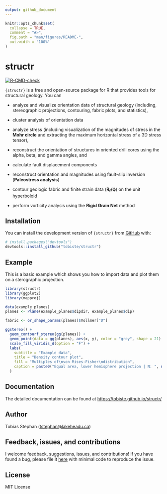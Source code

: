 ```yaml
---
output: github_document
---
```


<!-- README.md is generated from README.Rmd. Please edit that file -->

```r
knitr::opts_chunk$set(
  collapse = TRUE,
  comment = "#>",
  fig.path = "man/figures/README-",
  out.width = "100%"
)
```

# structr

<!-- badges: start -->

[![R-CMD-check](https://github.com/tobiste/structr/actions/workflows/R-CMD-check.yaml/badge.svg)](https://github.com/tobiste/structr/actions/workflows/R-CMD-check.yaml)

<!-- badges: end -->

`{structr}` is a free and open-source package for R that provides tools for structural geology. You can

-   analyze and visualize orientation data of structural geology (including, stereographic projections, contouring, fabric plots, and statistics),

-   cluster analysis of orientation data

-   analyze stress (including visualization of the magnitudes of stress in the **Mohr circle** and extracting the maximum horizontal stress of a 3D stress tensor),

-   reconstruct the orientation of structures in oriented drill cores using the alpha, beta, and gamma angles, and

-   calculate fault displacement components

-   reconstruct orientation and magnitudes using fault-slip inversion (**Paleostress analysis**)

-   contour geologic fabric and finite strain data (**R<sub>f</sub>/ϕ**) on the unit hyperboloid

-   perform vorticity analysis using the **Rigid Grain Net** method

## Installation

You can install the development version of `{structr}` from [GitHub](https://github.com/) with:

``` r
# install.packages("devtools")
devtools::install_github("tobiste/structr")
```

## Example

This is a basic example which shows you how to import data and plot them on a sterographic projection.

```r
library(structr)
library(ggplot2)
library(mapproj)

data(example_planes)
planes <- Plane(example_planes$dipdir, example_planes$dip)

fabric <- or_shape_params(planes)$Vollmer["D"]

ggstereo() +
  geom_contourf_stereo(gg(planes)) +
  geom_point(data = gg(planes), aes(x, y), color = "grey", shape = 21) +
  scale_fill_viridis_d(option = "F") +
  labs(
    subtitle = "Example data",
    title = "Density contour plot",
    fill = "Multiples of\nvon Mises-Fisher\ndistribution",
    caption = paste0("Equal area, lower hemisphere projection | N: ", nrow(planes), " | Fabric strength: ", round(fabric, 2))
  )
```

## Documentation

The detailed documentation can be found at <https://tobiste.github.io/structr/>

## Author

Tobias Stephan ([tstephan\@lakeheadu.ca](mailto:tstephan@lakeheadu.ca){.email})

## Feedback, issues, and contributions

I welcome feedback, suggestions, issues, and contributions! If you have found a bug, please file it [here](https://github.com/tobiste/structr/issues) with minimal code to reproduce the issue.

## License

MIT License
